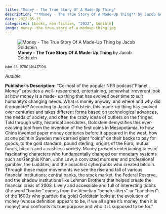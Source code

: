 ```yaml
---
title: "Money - The True Story Of A Made-Up Thing"
description: "**Money - The True Story Of A Made-Up Thing** by Jacob Goldstein"
date: 2022-05-15
categories: [books, non-fiction, "2022", Audible]
image: money--the-true-story-of-a-madeup-thing.jpg
---
```

![**Money - The True Story Of A Made-Up Thing** by Jacob Goldstein](money--the-true-story-of-a-madeup-thing.jpg){fig-align="left"}

<sup>isbn-13: 9780316417198</sup>

*Audible*

**Publisher's Description:**
"Co-host of the popular NPR podcast "Planet Money" provides a well-
researched, entertaining, somewhat irreverent look at how money is a made-
up thing that has evolved over time to suit humanity's changing needs. What
is money anyway, and where and why did it originate? According to Jacob
Goldstein, this made-up thing has evolved over centuries and takes
different forms based on technological advances, the needs of society, and
often the crazy ideas of outliers on the fringes. Told through witty,
historical anecdotes, Goldstein demystifies this ever-evolving tool from
the invention of the first coins in Mesopotamia, to how China invented
paper money centuries before it appeared in the west, how at one point in
Sweden men carried giant "coins" on their backs to pay for goods, to the
gold standard, pound sterling, origins of the Euro, mutual funds, bitcoin
and a cashless society. Money presents entertaining tales of fascinating
characters who fundamentally changed our monetary systems such as Genghis
Khan, John Law, a convicted murderer and professional gambler, the
Luddites, and the anarchist cyberpunks who created bitcoin. Through these
major movements we see the rise and fall of various financial institutions:
central banks, the stock market, the Federal Reserve, and the shadow
institutions like Lehman Brothers that helped create the financial crisis
of 2008. Lively and accessible and full of interesting tidbits (the word
"banker" comes from the Venetian "bench sitters"-or "banchieri"-of the
1600s who guarded the gold) Goldstein looks at the evolution of money
(whose definition appears to be, if we all agree it's money, then it is
money) and confronts its true purpose and who it is supposed to be for."